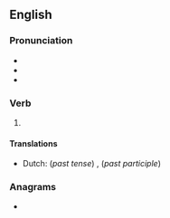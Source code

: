 ==English==

===Pronunciation===
* {{IPA|en|/ˈswɛld/}}
* {{audio|en|LL-Q1860 (eng)-Vealhurl-swelled.wav|Audio (UK)}}
* {{rhymes|en|ɛld|s=1}}

===Verb===
{{head|en|verb form}}

# {{en-past of|swell}}

====Translations====
{{trans-top|Simple past tense and past participle of swell}}
* Dutch: (''past tense'') {{t+|nl|zwol}}, {{t+|nl|zwollen}} (''past participle'') {{t+|nl|gezwollen}}
{{trans-mid}}
{{trans-bottom}}

===Anagrams===
* {{anagrams|en|a=deellsw|Wedells}}